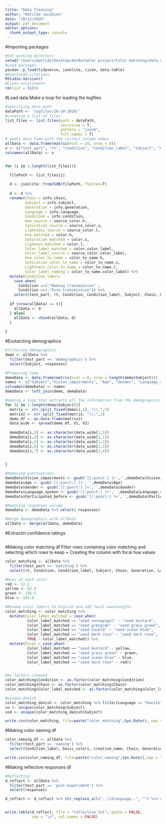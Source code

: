 ```yaml
---
title: "Data Cleaning"
author: "Matilde Jacobsen"
date: "10/12/2020"
output: pdf_document
editor_options: 
  chunk_output_type: console
---
```


#Importing packages

```r
#Set working directory
setwd("/Users/matilde/Desktop/AU/Bachelor project/Color_matching/data_cleaning")
#Load packages
pacman::p_load(tidyverse, jsonlite, rjson, data.table)
#Downloead citations
RStudio.Version()
#Clean environment
rm(list = ls())

```

#Load data
Make a loop for loading the logfiles
```r
#specifying data path
dataPath <- 'logfiles/26-10-2020/'
#creating a list of files
list_files <- list.files(path = dataPath,
                         recursive = T,
                         pattern = "json$",
                         full.names = T)
# wmpty data fame with the correct column names
allData <- data.frame(matrix(ncol = 24, nrow = 0))
x <- c("test_part", "rt", "Condition", "Condition_label", "Subject", "Chain", "Generation", "Language", "Hue_source", "Saturation_source", "Lightness_source", "Hue_matched", "Saturation_matched", "Lighness_matched", "Color_label_source", "Color_label_matched", "Language", "basic_colors", "creative_name", "Hue_color_to_name", "Saturation_color_to_name", "Lightness_color_to_name", "Color_label_naming", "responses") 
colnames(allData) <- x


for (i in 1:length(list_files)){

  filePath <- list_files[i]
  
  d <- jsonlite::fromJSON(filePath, flatten=T)
  
  d <- d %>% 
  rename(Chain = info.chain,
         Subject = info.subject,
         Generation = info.generation,
         Language = info.language,
         Condition = info.condition,
         Hue_source = source_color.h,
         Saturation_source = source_color.s,
         Lightness_source = source_color.l,
         Hue_matched = color.h,
         Saturation_matched = color.s,
         Lighness_matched = color.l,
         Color_label_matched = color.color_label,
         Color_label_source = source_color.color_label,
         Hue_color_to_name = color_to_name.h,
         Saturation_color_to_name = color_to_name.s,
         Lightness_color_to_name = color_to_name.l,
         Color_label_naming = color_to_name.color_label) %>% 
  mutate(Condition_label=
    case_when(
      Condition ==2~"Naming transmission" ,
      Condition ==1~"Pure transmission")) %>% 
    select(test_part, rt, Condition, Condition_label, Subject, Chain, Generation, Language, Hue_source, Saturation_source, Lightness_source, Hue_matched, Saturation_matched, Lighness_matched, Color_label_source, Color_label_matched, Language, basic_colors, creative_name, Hue_color_to_name, Saturation_color_to_name, Lightness_color_to_name, Color_label_naming, responses) 
  
  if (nrow(allData) == 0){
    allData <- d
  } else{
    allData <- rbind(allData, d)
  }
  
}
```

#Exstarcting demographics
```r
#filtering demographics
demo <- allData %>% 
  filter(test_part == 'demographics') %>% 
  select(Subject, responses)

#Preparing loop
demoData <- data.frame(matrix(ncol = 6, nrow = length(demo$Subject)))
names <- c("Subject","Vision_impairments", "Age", "Gender", "Language_spoken", "Participated_before")
colnames(demoData) <- names
demoData <- left_join(demo, demoData)

#making a loop that extracts all the information from the demographics responses
for (i in 1:length(demo$Subject)){
  matrix <- str_split_fixed(demo[i,2], "\\,",5)
  matrix2 <- str_split_fixed(matrix, "\\:",2)
  demo_df <- as.data.frame(matrix2)
  data_wide <- spread(demo_df, V1, V2)
  
  demoData[i,3] <- as.character(data_wide[1,5])
  demoData[i,4] <- as.character(data_wide[1,1])
  demoData[i,5] <- as.character(data_wide[1,2])
  demoData[i,6] <- as.character(data_wide[1,3])
  demoData[i,7] <- as.character(data_wide[1,4])

  
}  

#Removing punctuations
demoData$Vision_impairments <- gsub('[[:punct:] ]+','',demoData$Vision_impairments)
demoData$Age <- gsub('[[:punct:] ]+','',demoData$Age)
demoData$Gender <- gsub('[[:punct:] ]+','',demoData$Gender)
demoData$Language_spoken <- gsub('[[:punct:] ]+','',demoData$Language_spoken)
demoData$Participated_before <- gsub('[[:punct:] ]+','',demoData$Participated_before)

#Removing responses column
demoData <- demoData %>% select(-responses)

#merge demographics with allData
allData <- merge(allData, demoData)
```
#Extractin confidence ratings
```r

```

#Making color matching df
Filter rows containing color matching and selecting which rows to keep
+ Creating the column with focal hue values
```r
color_matching <- allData %>% 
  filter(test_part == 'matching') %>% 
  select(rt, Condition, Condition_label, Subject, Chain, Generation, Language, Hue_source, Saturation_source, Lightness_source, Hue_matched, Saturation_matched, Lighness_matched, Color_label_source, Color_label_matched, Language, Vision_impairments, Age, Gender, Language_spoken, Participated_before) 

#Hues of each color 
red <- 12.2
yellow <- 62.4
green <- 136.5
blue <- 193.6

#Rename color labels to English and add focal wavelengths
color_matching <- color_matching %>% 
  mutate(Color_label_matched = case_when(
          Color_label_matched == "seed sennepsgul" ~ "seed mustard",
          Color_label_matched == "seed græsgrøn" ~ "seed grass green",
          Color_label_matched == "seed havblå" ~ "seed ocean blue",
          Color_label_matched == "seed mørk rosa" ~ "seed dark rose",
          TRUE ~ Color_label_matched)) %>% 
  mutate(Focal = case_when(
          Color_label_matched == "seed mustard" ~ yellow,
          Color_label_matched == "seed grass green" ~ green,
          Color_label_matched == "seed ocean blue" ~ blue,
          Color_label_matched == "seed dark rose" ~ red))


#As factors cleaned
color_matching$Condition <- as.factor(color_matching$Condition)
color_matching$Chain <- as.factor(color_matching$Chain)
color_matching$Color_label_matched <- as.factor(color_matching$Color_label_matched)

#unique danish
color_matching_danish <- color_matching %>% filter(Language == "Danish")
us <- unique(color_matching$Subject)
usd <- unique(color_matching_danish$Subject)

write.csv(color_matching, file=paste("color_matching",Sys.Date(), sep = "", ".csv"))


```

#Making color naming df

```r
color_naming_df <- allData %>% 
  filter(test_part == 'naming') %>% 
  select(Condition_label, basic_colors, creative_name, Chain, Generation, Subject, Condition, Language, Hue_color_to_name, Saturation_color_to_name, Lightness_color_to_name, Color_label_naming, Vision_impairments, Age, Gender, Language_spoken, Participated_before) 

write.csv(color_naming_df, file=paste("color_naming",Sys.Date(),sep = "", ".csv"))

```

#Making reflective responses df
```r

#Reflecting
d_reflect <- allData %>% 
  filter(test_part == 'post-experiment') %>% 
  select(responses)

d_reflect <- d_reflect %>% str_replace_all("..\\blanguage..", "") %>% str_replace_all("\\}", "") %>% str_replace_all("\\p{quotation mark}", "")


write.table(d_reflect, file = "reflective.txt", quote = FALSE, 
            sep = "\n", col.names = FALSE)
```

